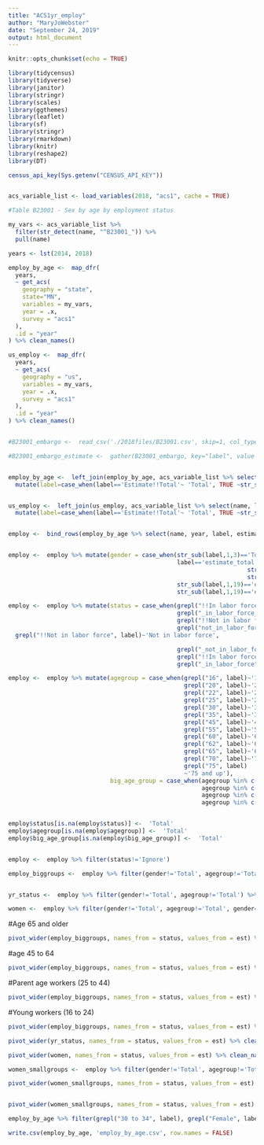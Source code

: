 ```yaml
---
title: "ACS1yr_employ"
author: "MaryJoWebster"
date: "September 24, 2019"
output: html_document
---
```


```r
knitr::opts_chunk$set(echo = TRUE)
```

```r
library(tidycensus)
library(tidyverse)
library(janitor)
library(stringr)
library(scales)
library(ggthemes)
library(leaflet)
library(sf)
library(stringr)
library(rmarkdown)
library(knitr)
library(reshape2)
library(DT)

census_api_key(Sys.getenv("CENSUS_API_KEY"))


acs_variable_list <- load_variables(2018, "acs1", cache = TRUE)

#Table B23001 - Sex by age by employment status

my_vars <- acs_variable_list %>%
  filter(str_detect(name, "^B23001_")) %>%
  pull(name)

years <- lst(2014, 2018)

employ_by_age <-  map_dfr(
  years,
  ~ get_acs(
    geography = "state",
    state="MN",
    variables = my_vars,
    year = .x,
    survey = "acs1"
  ),
  .id = "year"
) %>% clean_names() 

us_employ <-  map_dfr(
  years,
  ~ get_acs(
    geography = "us",
    variables = my_vars,
    year = .x,
    survey = "acs1"
  ),
  .id = "year"
) %>% clean_names() 


#B23001_embargo <-  read_csv('./2018files/B23001.csv', skip=1, col_types=c(.default='i', X1='c', X2='c')) %>% clean_names() %>% select(-id, -geographic_area_name)

#B23001_embargo_estimate <-  gather(B23001_embargo, key="label", value = "estimate")  %>% filter(grepl("estimate", label)) %>% mutate(year='2018')


employ_by_age <-  left_join(employ_by_age, acs_variable_list %>% select(name, label), by=c("variable"="name")) %>% 
  mutate(label=case_when(label=='Estimate!!Total'~ 'Total', TRUE ~str_sub(label,18,255)))


us_employ <-  left_join(us_employ, acs_variable_list %>% select(name, label), by=c("variable"="name")) %>% 
  mutate(label=case_when(label=='Estimate!!Total'~ 'Total', TRUE ~str_sub(label,18,255)))


employ <-  bind_rows(employ_by_age %>% select(name, year, label, estimate), us_employ %>% select(name, year, label, estimate))


employ <-  employ %>% mutate(gender = case_when(str_sub(label,1,3)=='Tot'~'Total',
                                                label=='estimate_total'~'Total',
                                                                    str_sub(label,1,3)=='Fem'~'Female',
                                                                    str_sub(label,1,3)=='Mal'~'Male',
                                                str_sub(label,1,19)=='estimate_total_male'~'Male',
                                                str_sub(label,1,19)=='estimate_total_fema'~'Female'))

employ <-  employ %>% mutate(status = case_when(grepl("!!In labor force!!", label)~'Ignore',
                                                grepl("_in_labor_force_", label)~'Ignore',
                                                grepl("!!Not in labor force!!", label)~'Ignore',
                                                grepl("not_in_labor_force_", label)~'Ignore',
  grepl("!!Not in labor force", label)~'Not in labor force',

                                                grepl("_not_in_labor_force", label)~'Not in labor force',
                                                grepl("!!In labor force", label)~'In labor force',
                                                grepl("_in_labor_force", label)~'In labor force'))

employ <-  employ %>% mutate(agegroup = case_when(grepl("16", label)~'16 to 19',
                                                  grepl("20", label)~'20 to 21',
                                                  grepl("22", label)~'22 to 24',
                                                  grepl("25", label)~'25 to 29',
                                                  grepl("30", label)~'30 to 34',
                                                  grepl("35", label)~'35 to 44',
                                                  grepl("45", label)~'45 to 54',
                                                  grepl("55", label)~'55 to 59',
                                                  grepl("60", label)~'60 to 61',
                                                  grepl("62", label)~'62 to 64',
                                                  grepl("65", label)~'65 to 69',
                                                  grepl("70", label)~'70 to 74',
                                                  grepl("75", label)
                                                  ~'75 and up'),
                             big_age_group = case_when(agegroup %in% c('75 and up', '70 to 74', '65 to 69')~'65 and over',
                                                       agegroup %in% c('25 to 29', '30 to 34', '35 to 44')~'Parent age',
                                                       agegroup %in% c('16 to 19', '20 to 21', '22 to 24')~'Young workers',
                                                       agegroup %in% c('45 to 54', '55 to 59', '60 to 61', '62 to 64')~'Older workers'))


employ$status[is.na(employ$status)] <-  'Total'
employ$agegroup[is.na(employ$agegroup)] <-  'Total'
employ$big_age_group[is.na(employ$big_age_group)] <-  'Total'


employ <-  employ %>% filter(status!='Ignore')

employ_biggroups <-  employ %>% filter(gender!='Total', agegroup!='Total') %>%  group_by(name, year, big_age_group, status) %>% summarise(est=sum(estimate))


yr_status <-  employ %>% filter(gender!='Total', agegroup!='Total') %>% group_by(name, year,  status) %>% summarise(est=sum(estimate))

women <-  employ %>% filter(gender!='Total', agegroup!='Total', gender=='Female') %>% group_by(name, year, gender, big_age_group, status) %>% summarise(est=sum(estimate))

```

#Age 65 and older
```r
pivot_wider(employ_biggroups, names_from = status, values_from = est) %>% clean_names() %>% mutate(pct = (in_labor_force/total)*100) %>% filter(big_age_group=='65 and over')
```


#age 45 to 64
```r
pivot_wider(employ_biggroups, names_from = status, values_from = est) %>% clean_names() %>% mutate(pct = (in_labor_force/total)*100) %>% filter(big_age_group=='Older workers')
```

#Parent age workers (25 to 44)
```r
pivot_wider(employ_biggroups, names_from = status, values_from = est) %>% clean_names() %>% mutate(pct = (in_labor_force/total)*100) %>% filter(big_age_group=='Parent age')
```

#Young workers (16 to 24)
```r
pivot_wider(employ_biggroups, names_from = status, values_from = est) %>% clean_names() %>% mutate(pct = (in_labor_force/total)*100) %>% filter(big_age_group=='Young workers')
```


```r
pivot_wider(yr_status, names_from = status, values_from = est) %>% clean_names() %>% mutate(pct = (in_labor_force/total)*100)
```

```r
pivot_wider(women, names_from = status, values_from = est) %>% clean_names() %>% mutate(pct = (in_labor_force/total)*100) %>% filter(big_age_group=='Parent age')
```

```r
women_smallgroups <-  employ %>% filter(gender!='Total', agegroup!='Total', gender=='Female') %>% group_by(year, gender, agegroup, status) %>% summarise(est=sum(estimate))

pivot_wider(women_smallgroups, names_from = status, values_from = est) %>% clean_names() %>% mutate(pct = (in_labor_force/total)*100) %>% filter(agegroup=='30 to 34' ) %>% select(year, agegroup, pct)



```
```r
pivot_wider(women_smallgroups, names_from = status, values_from = est) %>% clean_names() %>% mutate(pct = (in_labor_force/total)*100) %>% filter(agegroup=='35 to 44' ) %>% select(year, agegroup, pct)
```
```r
employ_by_age %>% filter(grepl("30 to 34", label), grepl("Female", label)) %>% select(year, label,estimate, moe)

write.csv(employ_by_age, 'employ_by_age.csv', row.names = FALSE)
```


```r

```


